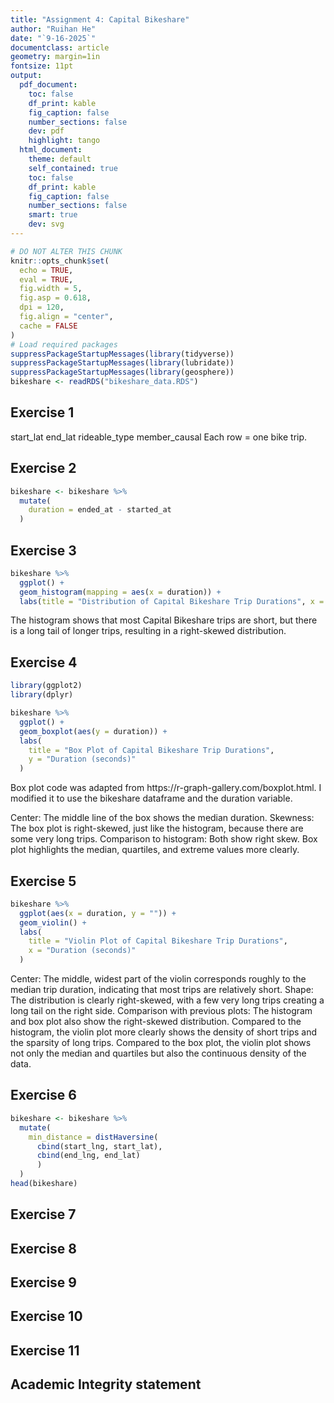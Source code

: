 ```yaml
---
title: "Assignment 4: Capital Bikeshare"
author: "Ruihan He"
date: "`9-16-2025`"
documentclass: article
geometry: margin=1in
fontsize: 11pt
output:
  pdf_document:
    toc: false
    df_print: kable
    fig_caption: false
    number_sections: false
    dev: pdf
    highlight: tango
  html_document:
    theme: default
    self_contained: true
    toc: false
    df_print: kable
    fig_caption: false
    number_sections: false
    smart: true
    dev: svg
---
```


```r
# DO NOT ALTER THIS CHUNK
knitr::opts_chunk$set(
  echo = TRUE,
  eval = TRUE,
  fig.width = 5,
  fig.asp = 0.618,
  dpi = 120,
  fig.align = "center",
  cache = FALSE
)
# Load required packages
suppressPackageStartupMessages(library(tidyverse))
suppressPackageStartupMessages(library(lubridate))
suppressPackageStartupMessages(library(geosphere))
bikeshare <- readRDS("bikeshare_data.RDS")
```


## Exercise 1
start_lat  end_lat
rideable_type member_causal
Each row = one bike trip.

## Exercise 2
```r
bikeshare <- bikeshare %>%
  mutate(
    duration = ended_at - started_at
  )
```


## Exercise 3
```r
bikeshare %>%
  ggplot() +
  geom_histogram(mapping = aes(x = duration)) +
  labs(title = "Distribution of Capital Bikeshare Trip Durations", x = "Duration (seconds)")
```
The histogram shows that most Capital Bikeshare trips are short, but there is a long tail of longer trips, resulting in a right-skewed distribution.


## Exercise 4
```r
library(ggplot2)
library(dplyr)

bikeshare %>%
  ggplot() +
  geom_boxplot(aes(y = duration)) +
  labs(
    title = "Box Plot of Capital Bikeshare Trip Durations",
    y = "Duration (seconds)"
  )
```
Box plot code was adapted from https://r-graph-gallery.com/boxplot.html. 
I modified it to use the bikeshare dataframe and the duration variable.

Center: The middle line of the box shows the median duration.
Skewness: The box plot is right-skewed, just like the histogram, because there are some very long trips.
Comparison to histogram:
Both show right skew.
Box plot highlights the median, quartiles, and extreme values more clearly.


## Exercise 5
```r
bikeshare %>%
  ggplot(aes(x = duration, y = "")) +
  geom_violin() +
  labs(
    title = "Violin Plot of Capital Bikeshare Trip Durations",
    x = "Duration (seconds)"
  )
```
Center: The middle, widest part of the violin corresponds roughly to the median trip duration, indicating that most trips are relatively short.
Shape: The distribution is clearly right-skewed, with a few very long trips creating a long tail on the right side.
Comparison with previous plots:
The histogram and box plot also show the right-skewed distribution.
Compared to the histogram, the violin plot more clearly shows the density of short trips and the sparsity of long trips.
Compared to the box plot, the violin plot shows not only the median and quartiles but also the continuous density of the data.


## Exercise 6
```r
bikeshare <- bikeshare %>%
  mutate(
    min_distance = distHaversine(
      cbind(start_lng, start_lat), 
      cbind(end_lng, end_lat)
      )
  )
head(bikeshare)
```



## Exercise 7



## Exercise 8



## Exercise 9



## Exercise 10



## Exercise 11




## Academic Integrity statement




